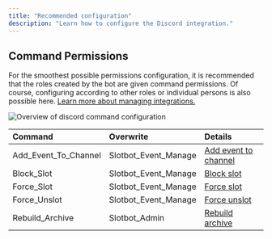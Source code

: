 ```yaml
---
title: "Recommended configuration"
description: "Learn how to configure the Discord integration."
---
```


## Command Permissions

For the smoothest possible permissions configuration, it is recommended that the roles created by the bot are given command permissions. Of course, configuring according to other roles or individual persons is also possible here. [Learn more about managing integrations.](https://support.discord.com/hc/de/articles/360045093012)

![Overview of discord command configuration](/images/integrationen/discord/empfohlene-konfiguration/Slotbot-Discord-Configuration.png)

| Command              | Overwrite            | Details                                                                           |
|:---------------------|:---------------------|:----------------------------------------------------------------------------------|
| Add_Event_To_Channel | Slotbot_Event_Manage | [Add event to channel](/en/integrations/discord/bot-commands/add-event-to-cannel) |
| Block_Slot           | Slotbot_Event_Manage | [Block slot](/en/integrations/discord/bot-commands/block-slot)                    |
| Force_Slot           | Slotbot_Event_Manage | [Force slot](/en/integrations/discord/bot-commands/force-slot)                    |
| Force_Unslot         | Slotbot_Event_Manage | [Force unslot](/en/integrations/discord/bot-commands/force-unslot)                |
| Rebuild_Archive      | Slotbot_Admin        | [Rebuild archive](/en/integrations/discord/bot-commands/rebuild-archive)          |

